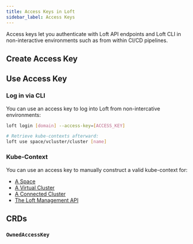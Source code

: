 ```yaml
---
title: Access Keys in Loft
sidebar_label: Access Keys
---
```




Access keys let you authenticate with Loft API endpoints and Loft CLI in non-interactive environments such as from within CI/CD pipelines.


## Create Access Key

<FragmentAccessKeyCreateUI/>


## Use Access Key

### Log in via CLI
You can use an access key to log into Loft from non-intercative environments:
```bash
loft login [domain] --access-key=[ACCESS_KEY]

# Retrieve kube-contexts afterward:
loft use space/vcluster/cluster [name]
```

### Kube-Context
You can use an access key to manually construct a valid kube-context for:
- [A Space](./endpoints/cluster.mdx)
- [A Virtual Cluster](./endpoints/virtual-cluster.mdx)
- [A Connected Cluster](./endpoints/cluster.mdx)
- [The Loft Management API](./endpoints/management.mdx)


## CRDs

### `OwnedAccessKey`
<APISpec pointer="#/components/schemas/com.github.loft-sh.api.pkg.apis.management.v1.OwnedAccessKey" />
